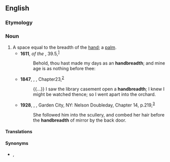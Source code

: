 ==English==

===Etymology===
{{compound|en|hand|breadth}}

===Noun===
{{en-noun}}

# A space equal to the breadth of the [[hand]]; a [[palm]].
#* '''1611''', ''{{w|King James Version}} of the {{w|Bible}}'', {{w|Book of Psalms|Psalm}} 39.5,<sup>[https://www.biblegateway.com/passage/?search=Psalm+39&version=KJV]</sup>
#*: Behold, thou hast made my days as an '''handbreadth'''; and mine age is as nothing before thee:
#* '''1847''', {{w|Charlotte Brontë}}, ''{{w|Jane Eyre}}'', Chapter{{nbsp}}23,<sup>[http://www.gutenberg.org/files/1260/1260-h/1260-h.htm]</sup>
#*: {{...}} I saw the library casement open a '''handbreadth'''; I knew I might be watched thence; so I went apart into the orchard.
#* '''1928''', {{w|D. H. Lawrence}}, ''{{w|Lady Chatterley's Lover|Lady Chatterley’s Lover}}'', Garden City, NY: Nelson Doubleday, Chapter 14, p.{{nbsp}}219,<sup>[https://archive.org/details/ladychatterleysllawr00lawr]</sup>
#*: She followed him into the scullery, and combed her hair before the '''handbreadth''' of mirror by the back door.

====Translations====
{{trans-top|A measurement - the width of a hand}}
{{trans-mid}}
{{trans-bottom}}

====Synonyms====
* {{qual|Judaism}} {{l|en|tefach}}, {{l|en|tefah}}